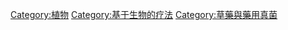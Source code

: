 {{Commonscat|Medicinal plants}}
{{catmore}}


[[Category:植物|Category:植物]]
[[Category:基于生物的疗法|Category:基于生物的疗法]]
[[Category:草藥與藥用真菌|Category:草藥與藥用真菌]]